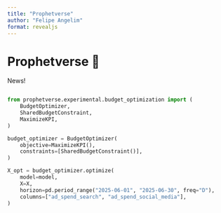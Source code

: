 ```yaml
---
title: "Prophetverse"
author: "Felipe Angelim"
format: revealjs
---
```


# Prophetverse 🔮

News!


```python

from prophetverse.experimental.budget_optimization import (
    BudgetOptimizer,
    SharedBudgetConstraint,
    MaximizeKPI,
)

budget_optimizer = BudgetOptimizer(
    objective=MaximizeKPI(),
    constraints=[SharedBudgetConstraint()],
)

X_opt = budget_optimizer.optimize(
    model=model,
    X=X,
    horizon=pd.period_range("2025-06-01", "2025-06-30", freq="D"),
    columns=["ad_spend_search", "ad_spend_social_media"],
)

```
